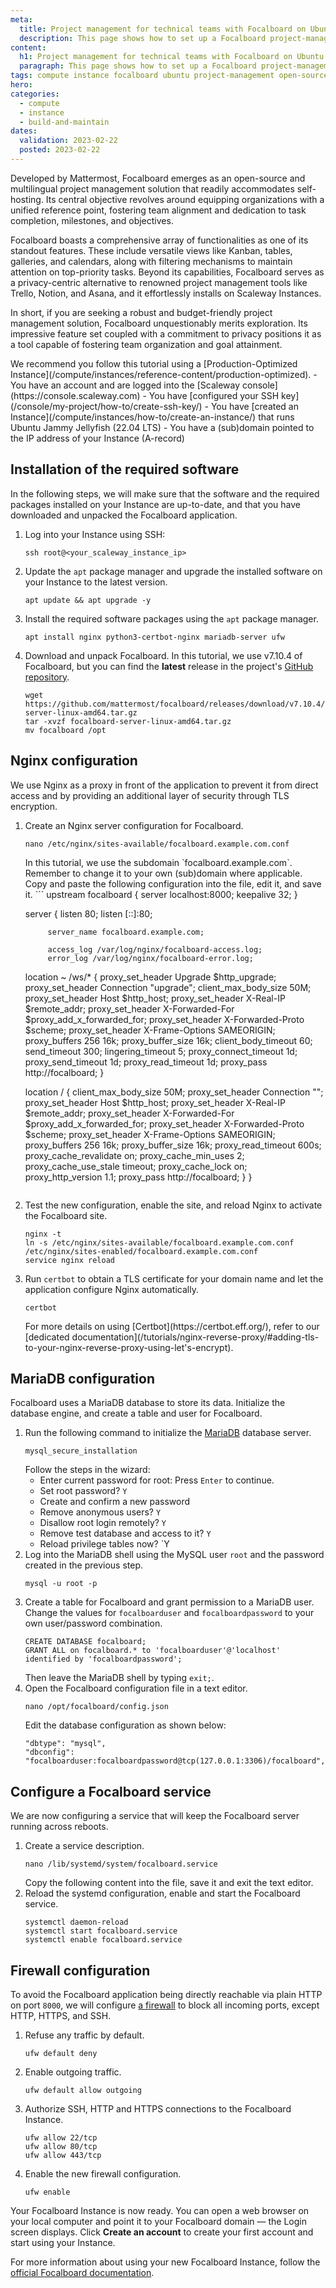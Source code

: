 ```yaml
---
meta:
  title: Project management for technical teams with Focalboard on Ubuntu Instances
  description: This page shows how to set up a Focalboard project-management tool on Cost-Optimzed Instances running Ubuntu Linux
content:
  h1: Project management for technical teams with Focalboard on Ubuntu Instances
  paragraph: This page shows how to set up a Focalboard project-management tool on Cost-Optimzed Instances running Ubuntu Linux
tags: compute instance focalboard ubuntu project-management open-source
hero:
categories:
  - compute
  - instance
  - build-and-maintain
dates:
  validation: 2023-02-22
  posted: 2023-02-22
---
```


Developed by Mattermost, Focalboard emerges as an open-source and multilingual project management solution that readily accommodates self-hosting. Its central objective revolves around equipping organizations with a unified reference point, fostering team alignment and dedication to task completion, milestones, and objectives.

Focalboard boasts a comprehensive array of functionalities as one of its standout features. These include versatile views like Kanban, tables, galleries, and calendars, along with filtering mechanisms to maintain attention on top-priority tasks. Beyond its capabilities, Focalboard serves as a privacy-centric alternative to renowned project management tools like Trello, Notion, and Asana, and it effortlessly installs on Scaleway Instances.

In short, if you are seeking a robust and budget-friendly project management solution, Focalboard unquestionably merits exploration. Its impressive feature set coupled with a commitment to privacy positions it as a tool capable of fostering team organization and goal attainment.

<Message type="tip">
  We recommend you follow this tutorial using a [Production-Optimized Instance](/compute/instances/reference-content/production-optimized).
</Message>

<Macro id="iam-requirements" />

<Message type="requirement">
  - You have an account and are logged into the [Scaleway console](https://console.scaleway.com)
  - You have [configured your SSH key](/console/my-project/how-to/create-ssh-key/)
  - You have [created an Instance](/compute/instances/how-to/create-an-instance/) that runs Ubuntu Jammy Jellyfish (22.04 LTS)
  - You have a (sub)domain pointed to the IP address of your Instance (A-record)
</Message>

## Installation of the required software

In the following steps, we will make sure that the software and the required packages installed on your Instance are up-to-date, and that you have downloaded and unpacked the Focalboard application.

1. Log into your Instance using SSH:
    ```
    ssh root@<your_scaleway_instance_ip>
    ```
2. Update the `apt` package manager and upgrade the installed software on your Instance to the latest version.
    ```
    apt update && apt upgrade -y
    ```
3. Install the required software packages using the `apt` package manager.
    ```
    apt install nginx python3-certbot-nginx mariadb-server ufw
    ```
4. Download and unpack Focalboard. In this tutorial, we use v7.10.4 of Focalboard, but you can find the **latest** release in the project's [GitHub repository](https://github.com/mattermost/focalboard/releases).
    ```
    wget https://github.com/mattermost/focalboard/releases/download/v7.10.4/focalboard-server-linux-amd64.tar.gz
    tar -xvzf focalboard-server-linux-amd64.tar.gz
    mv focalboard /opt
    ```

## Nginx configuration

We use Nginx as a proxy in front of the application to prevent it from direct access and by providing an additional layer of security through TLS encryption.

1. Create an Nginx server configuration for Focalboard.
    ```
    nano /etc/nginx/sites-available/focalboard.example.com.conf
    ```
    <Message type="note">
      In this tutorial, we use the subdomain `focalboard.example.com`. Remember to change it to your own (sub)domain where applicable.
    </Message>
    Copy and paste the following configuration into the file, edit it, and save it.
    ```
    upstream focalboard {
    server localhost:8000;
    keepalive 32;
    }

    server {
            listen 80;
            listen [::]:80;

            server_name focalboard.example.com;

            access_log /var/log/nginx/focalboard-access.log;
            error_log /var/log/nginx/focalboard-error.log;

    location ~ /ws/* {
        proxy_set_header Upgrade $http_upgrade;
        proxy_set_header Connection "upgrade";
        client_max_body_size 50M;
        proxy_set_header Host $http_host;
        proxy_set_header X-Real-IP $remote_addr;
        proxy_set_header X-Forwarded-For $proxy_add_x_forwarded_for;
        proxy_set_header X-Forwarded-Proto $scheme;
        proxy_set_header X-Frame-Options SAMEORIGIN;
        proxy_buffers 256 16k;
        proxy_buffer_size 16k;
        client_body_timeout 60;
        send_timeout 300;
        lingering_timeout 5;
        proxy_connect_timeout 1d;
        proxy_send_timeout 1d;
        proxy_read_timeout 1d;
        proxy_pass http://focalboard;
    }

    location / {
        client_max_body_size 50M;
        proxy_set_header Connection "";
        proxy_set_header Host $http_host;
        proxy_set_header X-Real-IP $remote_addr;
        proxy_set_header X-Forwarded-For $proxy_add_x_forwarded_for;
        proxy_set_header X-Forwarded-Proto $scheme;
        proxy_set_header X-Frame-Options SAMEORIGIN;
        proxy_buffers 256 16k;
        proxy_buffer_size 16k;
        proxy_read_timeout 600s;
        proxy_cache_revalidate on;
        proxy_cache_min_uses 2;
        proxy_cache_use_stale timeout;
        proxy_cache_lock on;
        proxy_http_version 1.1;
        proxy_pass http://focalboard;
    }
    }
    ```
2. Test the new configuration, enable the site, and reload Nginx to activate the Focalboard site.
    ```
    nginx -t
    ln -s /etc/nginx/sites-available/focalboard.example.com.conf /etc/nginx/sites-enabled/focalboard.example.com.conf
    service nginx reload
    ```
3. Run `certbot` to obtain a TLS certificate for your domain name and let the application configure Nginx automatically.
    ```
    certbot
    ```
    <Message type="tip">
      For more details on using [Certbot](https://certbot.eff.org/), refer to our [dedicated documentation](/tutorials/nginx-reverse-proxy/#adding-tls-to-your-nginx-reverse-proxy-using-let's-encrypt).
    </Message>

## MariaDB configuration

Focalboard uses a MariaDB database to store its data. Initialize the database engine, and create a table and user for Focalboard.

1. Run the following command to initialize the [MariaDB](/tutorials/mariadb-ubuntu-bionic/) database server.
    ```
    mysql_secure_installation
    ```
    Follow the steps in the wizard:
    * Enter current password for root: Press `Enter` to continue.
    * Set root password? `Y`
    * Create and confirm a new password
    * Remove anonymous users? `Y`
    * Disallow root login remotely? `Y`
    * Remove test database and access to it? `Y`
    * Reload privilege tables now? `Y
2. Log into the MariaDB shell using the MySQL user `root` and the password created in the previous step.
    ```
    mysql -u root -p
    ```
3. Create a table for Focalboard and grant permission to a MariaDB user. Change the values for `focalboarduser` and `focalboardpassword` to your own user/password combination.
    ```
    CREATE DATABASE focalboard;
    GRANT ALL on focalboard.* to 'focalboarduser'@'localhost' identified by 'focalboardpassword';
    ```
    Then leave the MariaDB shell by typing `exit;`.
4. Open the Focalboard configuration file in a text editor.
    ```
    nano /opt/focalboard/config.json
    ```
    Edit the database configuration as shown below:
    ```
    "dbtype": "mysql",
    "dbconfig": "focalboarduser:focalboardpassword@tcp(127.0.0.1:3306)/focalboard",
    ```

## Configure a Focalboard service

We are now configuring a service that will keep the Focalboard server running across reboots.

1. Create a service description. 
    ```
    nano /lib/systemd/system/focalboard.service
    ```
    Copy the following content into the file, save it and exit the text editor.
2. Reload the systemd configuration, enable and start the Focalboard service.
    ```
    systemctl daemon-reload
    systemctl start focalboard.service
    systemctl enable focalboard.service
    ```

## Firewall configuration

To avoid the Focalboard application being directly reachable via plain HTTP on port `8000`, we will configure [a firewall](/tutorials/installation-uncomplicated-firewall/) to block all incoming ports, except HTTP, HTTPS, and SSH.

1. Refuse any traffic by default.
    ```
    ufw default deny
    ```
2. Enable outgoing traffic.
    ```
    ufw default allow outgoing
    ```
3. Authorize SSH, HTTP and HTTPS connections to the Focalboard Instance.
    ```
    ufw allow 22/tcp
    ufw allow 80/tcp
    ufw allow 443/tcp
    ```
4. Enable the new firewall configuration.
    ```
    ufw enable
    ```

Your Focalboard Instance is now ready. You can open a web browser on your local computer and point it to your Focalboard domain — the Login screen displays. Click **Create an account** to create your first account and start using your Instance. 
    <Lightbox src="scaleway-focalboard-splash.webp" alt="" />

For more information about using your new Focalboard Instance, follow the [official Focalboard documentation](https://www.focalboard.com/guide/user/).
